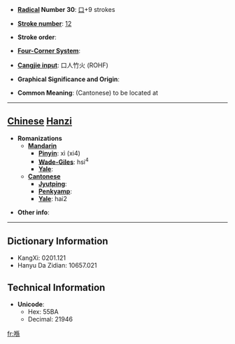* '''[[Wiktionary:Chinese radical index| Radical]] Number 30''': [[Wiktionary:Chinese radical index 口|口]]+9 strokes

* '''[[Wiktionary:Chinese total strokes index|Stroke number]]''': [[Wiktionary:Chinese total strokes index 12|12]]

* '''Stroke order''': 

* '''[[Wiktionary:Chinese four corner index|Four-Corner System]]''': 

* '''[[Wiktionary:Chinese Cangjie index|Cangjie input]]''': 口人竹火 (ROHF)

* '''Graphical Significance and Origin''': 

* '''Common Meaning''': (Cantonese) to be located at

----

== [[Chinese]] [[Hanzi]] ==

* '''Romanizations'''
** '''[[Mandarin]]'''
*** '''[[Pinyin]]''': xì (xi4)
*** '''[[Wade-Giles]]''': hsi<sup>4</sup>
*** '''[[Yale]]''': 
** '''[[Cantonese]]'''
*** '''[[Jyutping]]''':
*** '''[[Penkyamp]]''': 
*** '''[[Yale]]''': hai2

* '''Other info''': 

----

== Dictionary Information ==

* KangXi: 0201.121
* Hanyu Da Zidian: 10657.021

== Technical Information ==

* '''Unicode''':
** Hex: 55BA
** Decimal: 21946

[[fr:喺]]